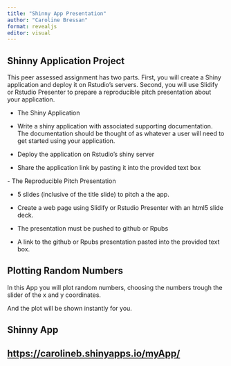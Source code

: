 ---
title: "Shinny App Presentation"
author: "Caroline Bressan"
format: revealjs
editor: visual
---

## Shinny Application Project

This peer assessed assignment has two parts. First, you will create a Shiny application and deploy it on Rstudio's servers. Second, you will use Slidify or Rstudio Presenter to prepare a reproducible pitch presentation about your application.

 - The Shiny Application

-   Write a shiny application with associated supporting documentation. The documentation should be thought of as whatever a user will need to get started using your application.

-   Deploy the application on Rstudio's shiny server

-   Share the application link by pasting it into the provided text box

\- The Reproducible Pitch Presentation

-   5 slides (inclusive of the title slide) to pitch a the app.

-   Create a web page using Slidify or Rstudio Presenter with an html5 slide deck.

-   The presentation must be pushed to github or Rpubs

-   A link to the github or Rpubs presentation pasted into the provided text box.

## Plotting Random Numbers

In this App you will plot random numbers, choosing the numbers trough the slider of the x and y coordinates.

And the plot will be shown instantly for you.

## **Shinny App**

## [https://carolineb.shinyapps.io/myApp/](https://carolineb.shinyapps.io/myApp/){#9273539}
